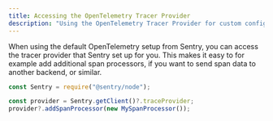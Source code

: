 ```yaml
---
title: Accessing the OpenTelemetry Tracer Provider
description: "Using the OpenTelemetry Tracer Provider for custom configuration."
---
```


When using the default OpenTelemetry setup from Sentry, you can access the tracer provider that Sentry set up for you. This makes it easy to for example add additional span processors, if you want to send span data to another backend, or similar.

```javascript
const Sentry = require("@sentry/node");

const provider = Sentry.getClient()?.traceProvider;
provider?.addSpanProcessor(new MySpanProcessor());
```
